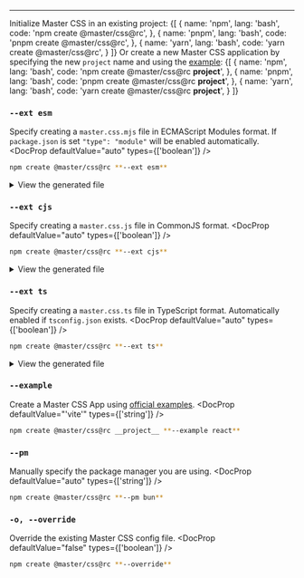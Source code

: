 
---

Initialize Master CSS in an existing project:
<CodeTabs showControls>
{[
    {
        name: 'npm', lang: 'bash',
        code: 'npm create @master/css@rc',
    },
    {
        name: 'pnpm', lang: 'bash',
        code: 'pnpm create @master/css@rc',
    },
    {
        name: 'yarn', lang: 'bash',
        code: 'yarn create @master/css@rc',
    }
]}
</CodeTabs>
Or create a new Master CSS application by specifying the new `project` name and using the [example](#--example):
<CodeTabs showControls>
{[
    {
        name: 'npm', lang: 'bash',
        code: 'npm create @master/css@rc __project__',
    },
    {
        name: 'pnpm', lang: 'bash',
        code: 'pnpm create @master/css@rc __project__',
    },
    {
        name: 'yarn', lang: 'bash',
        code: 'yarn create @master/css@rc __project__',
    }
]}
</CodeTabs>

### `--ext esm`
Specify creating a `master.css.mjs` file in ECMAScript Modules format. If `package.json` is set `"type": "module"` will be enabled automatically.
<DocProp defaultValue="auto" types={['boolean']} />
```bash name=Terminal
npm create @master/css@rc **--ext esm**
```
<details>
    <summary>View the generated file</summary>
    <div>
        <Code lang="js" name="master.css.mjs">
            {require('../../../../../../packages/create/src/master.css.mjs').default}
        </Code>
    </div>
</details>

### `--ext cjs`
Specify creating a `master.css.js` file in CommonJS format.
<DocProp defaultValue="auto" types={['boolean']} />
```bash name=Terminal
npm create @master/css@rc **--ext cjs**
```
<details>
    <summary>View the generated file</summary>
    <div>
        <Code lang="js" name="master.css.js">
            {require('../../../../../../packages/create/src/master.css.js.js').default}
        </Code>
    </div>
</details>

### `--ext ts`
Specify creating a `master.css.ts` file in TypeScript format. Automatically enabled if `tsconfig.json` exists.
<DocProp defaultValue="auto" types={['boolean']} />
```bash name=Terminal
npm create @master/css@rc **--ext ts**
```
<details>
    <summary>View the generated file</summary>
    <div>
        <Code lang="js" name="master.css.ts">
            {require('../../../../../../packages/create/src/master.css.ts.js').default}
        </Code>
    </div>
</details>

### `--example`
Create a Master CSS App using [official examples](https://github.com/master-co/css/tree/rc/examples).
<DocProp defaultValue="'vite'" types={['string']} />
```bash name=Terminal
npm create @master/css@rc __project__ **--example react**
```

### `--pm`
Manually specify the package manager you are using.
<DocProp defaultValue="auto" types={['string']} />
```bash name=Terminal
npm create @master/css@rc **--pm bun**
```

### `-o, --override`
Override the existing Master CSS config file.
<DocProp defaultValue="false" types={['boolean']} />
```bash name=Terminal
npm create @master/css@rc **--override**
```
